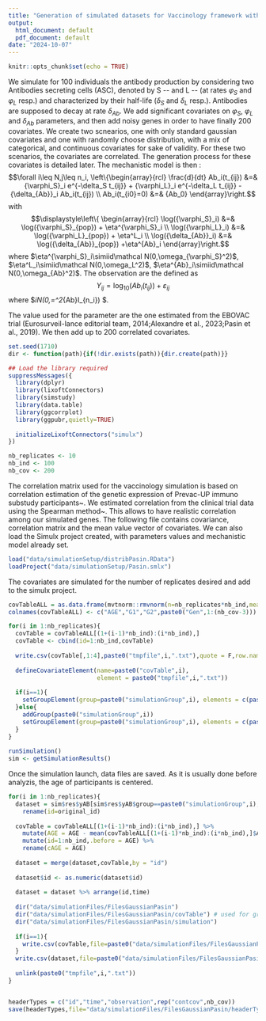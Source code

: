 ```yaml
---
title: "Generation of simulated datasets for Vaccinology framework with gaussian correlated covariates (Pasin et al., 2019)"
output:
  html_document: default
  pdf_document: default
date: "2024-10-07"
---
```

```r
knitr::opts_chunk$set(echo = TRUE)
```

We simulate for 100 individuals the antibody production by considering two Antibodies secreting cells (ASC), denoted by S -\textit{for short-live}- and L -\textit{for long-live}- (at rates $\varphi_S$ and $\varphi_L$ resp.) and characterized by their half-life ($\delta_S$ and $\delta_L$ resp.). Antibodies are supposed to decay at rate $\delta_{Ab}$. We add significant covariates on $\varphi_S$, $\varphi_L$ and $\delta_{Ab}$ parameters, and then add noisy genes in order to have finally 200 covariates. We create two scnearios, one with only standard gaussian covariates and one with randomly choose distribution, with a mix of categorical, and continuous covariates for sake of validity. For these two scenarios, the covariates are correlated. The generation process for these covariates is detailed later. The mechanistic model is then : 
$$\forall i\leq N,j\leq n_i,   \left\{\begin{array}{rcl}
    \frac{d}{dt} Ab_i(t_{ij}) &=& {\varphi_S}_i e^{-\delta_S t_{ij}} + {\varphi_L}_i e^{-\delta_L t_{ij}} - {\delta_{Ab}}_i Ab_i(t_{ij}) \\
    Ab_i(t_{i0}=0) &=& {Ab_0}
\end{array}\right.$$
with 
$$\displaystyle\left\{
\begin{array}{rcl}
         \log({\varphi_S}_i) &=& \log({\varphi_S}_{pop}) + \eta^{\varphi_S}_i \\
         \log({\varphi_L}_i) &=& \log({\varphi_L}_{pop})  + \eta^L_i \\
         \log({\delta_{Ab}}_i) &=& \log({\delta_{Ab}}_{pop})   +\eta^{Ab}_i
    \end{array}\right.$$
where $\eta^{\varphi_S}_i\simiid\mathcal N(0,\omega_{\varphi_S}^2)$, $\eta^L_i\simiid\mathcal N(0,\omega_L^2)$, $\eta^{Ab}_i\simiid\mathcal N(0,\omega_{Ab}^2)$. The observation are the defined as 
$$ Y_{ij} = \log_{10}(Ab_i(t_{ij}))+\varepsilon_{ij}$$
where $\varepsilon_i\simiid\mathcal N(0,\Sigma=\sigma^2_{Ab}I_{n_i}) $.

The value used for the parameter are the one estimated from the EBOVAC trial (Eurosurveil-lance editorial team, 2014;Alexandre et al., 2023;Pasin et al., 2019). We then add up to 200 correlated covariates.


```r
set.seed(1710)
dir <- function(path){if(!dir.exists(path)){dir.create(path)}}

## Load the library required 
suppressMessages({
  library(dplyr)
  library(lixoftConnectors)
  library(simstudy)
  library(data.table)
  library(ggcorrplot)
  library(ggpubr,quietly=TRUE)
  
  initializeLixoftConnectors("simulx")
})

nb_replicates <- 10
nb_ind <- 100
nb_cov <- 200
```

The correlation matrix used for the vaccinology simulation is based on correlation estimation of the genetic expression of Prevac-UP immuno substudy participants~\cite{Prevac}. We estimated correlation from the clinical trial data using the Spearman method~\cite{spearmann}. This allows to have realistic correlation among our simulated genes. The following file contains covariance, correlation matrix and the mean value vector of covariates. We can also load the Simulx project created, with parameters values and mechanistic model already set. 

```r
load("data/simulationSetup/distribPasin.RData")
loadProject("data/simulationSetup/Pasin.smlx")
```

The covariates are simulated for the number of replicates desired and add to the simulx project.

```r
covTableALL = as.data.frame(mvtnorm::rmvnorm(n=nb_replicates*nb_ind,mean=mu,sigma = genCovMat))
colnames(covTableALL) <- c("AGE","G1","G2",paste0("Gen",1:(nb_cov-3)))

for(i in 1:nb_replicates){
  covTable = covTableALL[(1+(i-1)*nb_ind):(i*nb_ind),]
  covTable <- cbind(id=1:nb_ind,covTable)
  
  write.csv(covTable[,1:4],paste0("tmpfile",i,".txt"),quote = F,row.names = F)
  
  defineCovariateElement(name=paste0("covTable",i),
                         element = paste0("tmpfile",i,".txt"))
  
  if(i==1){
    setGroupElement(group=paste0("simulationGroup",i), elements = c(paste0("covTable",i)))
  }else{
    addGroup(paste0("simulationGroup",i))
    setGroupElement(group=paste0("simulationGroup",i), elements = c(paste0("covTable",i)))
  }
}
  
runSimulation()
sim <- getSimulationResults()
```

Once the simulation launch, data files are saved. As it is usually done before analyzis, the age of participants is centered.

```r
for(i in 1:nb_replicates){
  dataset = sim$res$yAB[sim$res$yAB$group==paste0("simulationGroup",i),c("original_id","time","yAB")] %>%
    rename(id=original_id)
  
  covTable = covTableALL[(1+(i-1)*nb_ind):(i*nb_ind),] %>% 
    mutate(AGE = AGE - mean(covTableALL[(1+(i-1)*nb_ind):(i*nb_ind),]$AGE)) %>%
    mutate(id=1:nb_ind,.before = AGE) %>%
    rename(cAGE = AGE)
  
  dataset = merge(dataset,covTable,by = "id")
  
  dataset$id <- as.numeric(dataset$id)
  
  dataset = dataset %>% arrange(id,time)
  
  dir("data/simulationFiles/FilesGaussianPasin")
  dir("data/simulationFiles/FilesGaussianPasin/covTable") # used for graphs so only need to save for first replicates 
  dir("data/simulationFiles/FilesGaussianPasin/simulation")
  
  if(i==1){
    write.csv(covTable,file=paste0("data/simulationFiles/FilesGaussianPasin/covTable/covTable_",i,".txt"),quote = F,row.names = F) 
  }
  write.csv(dataset,file=paste0("data/simulationFiles/FilesGaussianPasin/simulation/simulation_",i,".txt"),quote = F,row.names = F)
  
  unlink(paste0("tmpfile",i,".txt"))
}


headerTypes = c("id","time","observation",rep("contcov",nb_cov))
save(headerTypes,file="data/simulationFiles/FilesGaussianPasin/headerTypes.RData")
```